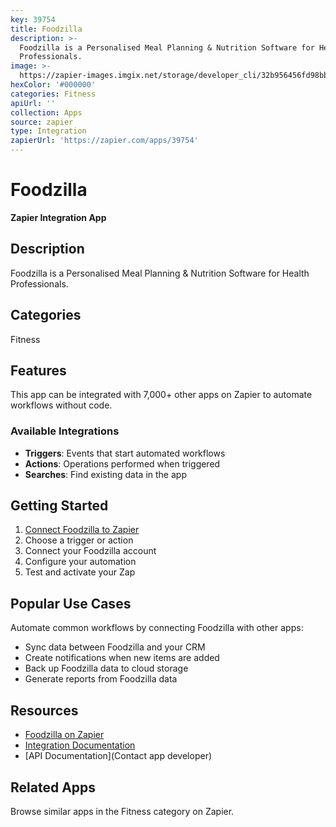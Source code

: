 ```yaml
---
key: 39754
title: Foodzilla
description: >-
  Foodzilla is a Personalised Meal Planning & Nutrition Software for Health
  Professionals.
image: >-
  https://zapier-images.imgix.net/storage/developer_cli/32b956456fd98bbfe4e2d34ffbe3d4e3.png?auto=format%2Ccompress&ixlib=python-3.0.0&q=50
hexColor: '#000000'
categories: Fitness
apiUrl: ''
collection: Apps
source: zapier
type: Integration
zapierUrl: 'https://zapier.com/apps/39754'
---
```

# Foodzilla

**Zapier Integration App**

## Description

Foodzilla is a Personalised Meal Planning & Nutrition Software for Health Professionals.

## Categories

Fitness

## Features

This app can be integrated with 7,000+ other apps on Zapier to automate workflows without code.

### Available Integrations

- **Triggers**: Events that start automated workflows
- **Actions**: Operations performed when triggered
- **Searches**: Find existing data in the app

## Getting Started

1. [Connect Foodzilla to Zapier](https://zapier.com/apps/39754)
2. Choose a trigger or action
3. Connect your Foodzilla account
4. Configure your automation
5. Test and activate your Zap

## Popular Use Cases

Automate common workflows by connecting Foodzilla with other apps:

- Sync data between Foodzilla and your CRM
- Create notifications when new items are added
- Back up Foodzilla data to cloud storage
- Generate reports from Foodzilla data

## Resources

- [Foodzilla on Zapier](https://zapier.com/apps/39754)
- [Integration Documentation](https://zapier.com/apps/39754/integrations)
- [API Documentation](Contact app developer)

## Related Apps

Browse similar apps in the Fitness category on Zapier.
